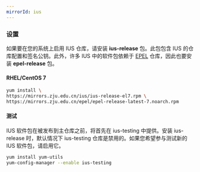 ```yaml
---
mirrorId: ius
---
```


### 设置

如果要在您的系统上启用 IUS 仓库，请安装 **ius-release** 包。此包包含 IUS 的仓库配置和签名公钥。此外，许多 IUS 中的软件包依赖于 [EPEL](http://mirrors.zju.edu.cn/docs/epel/) 仓库，因此也要安装 **epel-release** 包。

#### RHEL/CentOS 7

```bash
yum install \
https://mirrors.zju.edu.cn/ius/ius-release-el7.rpm \
https://mirrors.zju.edu.cn/epel/epel-release-latest-7.noarch.rpm
```

#### 测试

IUS 软件包在被发布到主仓库之前，将首先在 ius-testing 中提供。安装 ius-release 时，默认情况下 ius-testing 仓库是禁用的。如果您希望参与测试新的 IUS 软件包，请启用它。

```bash
yum install yum-utils
yum-config-manager --enable ius-testing
```